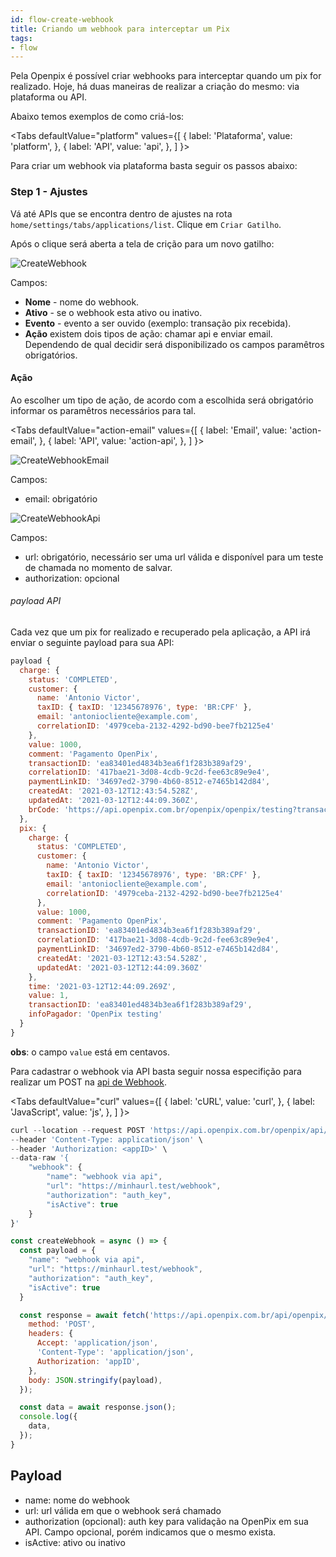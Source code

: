 ```yaml
---
id: flow-create-webhook
title: Criando um webhook para interceptar um Pix
tags:
- flow
---
```



Pela Openpix é possível criar webhooks para interceptar quando um pix for realizado. Hoje, há duas maneiras de realizar a criação do mesmo: via plataforma ou API.

Abaixo temos exemplos de como criá-los:

<Tabs
defaultValue="platform"
    values={[
    { label: 'Plataforma', value: 'platform', },
    { label: 'API', value: 'api', },
    ]
}>

<TabItem value='platform'>
Para criar um webhook via plataforma basta seguir os passos abaixo:

### Step 1 - Ajustes

Vá até APIs que se encontra dentro de ajustes na rota `home/settings/tabs/applications/list`. Clique em `Criar Gatilho`.

Após o clique será aberta a tela de crição para um novo gatilho:

![CreateWebhook](/img/webhook/create-webhook-platform.png)

Campos:

- **Nome** - nome do webhook.
- **Ativo** - se o webhook esta ativo ou inativo.
- **Evento** - evento a ser ouvido (exemplo: transação pix recebida).
- **Ação** existem dois tipos de ação: chamar api e enviar email. Dependendo de qual decidir será disponibilizado os campos paramêtros obrigatórios.

#### Ação

Ao escolher um tipo de ação, de acordo com a escolhida será obrigatório informar os paramêtros necessários para tal.

<Tabs
defaultValue="action-email"
    values={[
    { label: 'Email', value: 'action-email', },
    { label: 'API', value: 'action-api', },
    ]
}>
<TabItem value='action-email'>

![CreateWebhookEmail](/img/webhook/create-webhook-platform-email.png)

Campos:

- email: obrigatório

</TabItem>

<TabItem value='action-api'>

![CreateWebhookApi](/img/webhook/create-webhook-platform-api.png)

Campos:

- url: obrigatório, necessário ser uma url válida e disponível para um teste de chamada no momento de salvar.
- authorization: opcional

###### payload API

Cada vez que um pix for realizado e recuperado pela aplicação, a API irá enviar o seguinte payload para sua API:

```js
payload {
  charge: {
    status: 'COMPLETED',
    customer: {
      name: 'Antonio Victor',
      taxID: { taxID: '12345678976', type: 'BR:CPF' },
      email: 'antoniocliente@example.com',
      correlationID: '4979ceba-2132-4292-bd90-bee7fb2125e4'
    },
    value: 1000,
    comment: 'Pagamento OpenPix',
    transactionID: 'ea83401ed4834b3ea6f1f283b389af29',
    correlationID: '417bae21-3d08-4cdb-9c2d-fee63c89e9e4',
    paymentLinkID: '34697ed2-3790-4b60-8512-e7465b142d84',
    createdAt: '2021-03-12T12:43:54.528Z',
    updatedAt: '2021-03-12T12:44:09.360Z',
    brCode: 'https://api.openpix.com.br/openpix/openpix/testing?transactionID=ea83401ed4834b3ea6f1f283b389af29'
  },
  pix: {
    charge: {
      status: 'COMPLETED',
      customer: {
        name: 'Antonio Victor',
        taxID: { taxID: '12345678976', type: 'BR:CPF' },
        email: 'antoniocliente@example.com',
        correlationID: '4979ceba-2132-4292-bd90-bee7fb2125e4'
      },
      value: 1000,
      comment: 'Pagamento OpenPix',
      transactionID: 'ea83401ed4834b3ea6f1f283b389af29',
      correlationID: '417bae21-3d08-4cdb-9c2d-fee63c89e9e4',
      paymentLinkID: '34697ed2-3790-4b60-8512-e7465b142d84',
      createdAt: '2021-03-12T12:43:54.528Z',
      updatedAt: '2021-03-12T12:44:09.360Z'
    },
    time: '2021-03-12T12:44:09.269Z',
    value: 1,
    transactionID: 'ea83401ed4834b3ea6f1f283b389af29',
    infoPagador: 'OpenPix testing'
  }
}
```

**obs**: o campo `value` está em centavos.

</TabItem>
</Tabs>

</TabItem>

<TabItem value='api'>

Para cadastrar o webhook via API basta seguir nossa especifição para realizar um POST na [api de Webhook](https://developers.openpix.com.br/api#tag/webhook/paths/~1api~1openpix~1v1~1webhook/post).

<Tabs
defaultValue="curl"
    values={[
    { label: 'cURL', value: 'curl', },
    { label: 'JavaScript', value: 'js', },
    ]
}>
<TabItem value="curl">

```jsx
curl --location --request POST 'https://api.openpix.com.br/openpix/api/openpix/v1/webhook' \
--header 'Content-Type: application/json' \
--header 'Authorization: <appID>' \
--data-raw '{
    "webhook": {
        "name": "webhook via api",
        "url": "https://minhaurl.test/webhook",
        "authorization": "auth_key",
        "isActive": true
    }
}'
```

</TabItem>
<TabItem value="js">

```jsx
const createWebhook = async () => {
  const payload = {
    "name": "webhook via api",
    "url": "https://minhaurl.test/webhook",
    "authorization": "auth_key",
    "isActive": true
  }

  const response = await fetch('https://api.openpix.com.br/api/openpix/v1/webhook', {
    method: 'POST',
    headers: {
      Accept: 'application/json',
      'Content-Type': 'application/json',
      Authorization: 'appID',
    },
    body: JSON.stringify(payload),
  });

  const data = await response.json();
  console.log({
    data,
  });
}
```

</TabItem>
</Tabs>

## Payload

- name: nome do webhook
- url: url válida em que o webhook será chamado
- authorization (opcional): auth key para validação na OpenPix em sua API. Campo opcional, porém indicamos que o mesmo exista.
- isActive: ativo ou inativo

</TabItem>
</Tabs>

